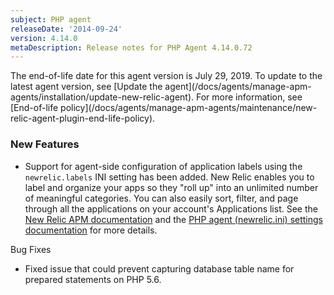 ```yaml
---
subject: PHP agent
releaseDate: '2014-09-24'
version: 4.14.0
metaDescription: Release notes for PHP Agent 4.14.0.72
---
```


<Callout variant="important">
  The end-of-life date for this agent version is July 29, 2019. To update to the latest agent version, see [Update the agent](/docs/agents/manage-apm-agents/installation/update-new-relic-agent). For more information, see [End-of-life policy](/docs/agents/manage-apm-agents/maintenance/new-relic-agent-plugin-end-life-policy).
</Callout>

### New Features

* Support for agent-side configuration of application labels using the `newrelic.labels` INI setting has been added.
  New Relic enables you to label and organize your apps so they "roll up" into an unlimited number of meaningful categories. You can also easily sort, filter, and page through all the applications on your account's Applications list.
  See the [New Relic APM documentation](https://docs.newrelic.com/docs/apm/new-relic-apm/maintenance/categories-rollups-organizing-your-apps) and the [PHP agent (newrelic.ini) settings documentation](https://docs.newrelic.com/docs/agents/php-agent/configuration/php-agent-newrelicini-settings#inivar-labels) for more details.

Bug Fixes

* Fixed issue that could prevent capturing database table name for prepared statements on PHP 5.6.
